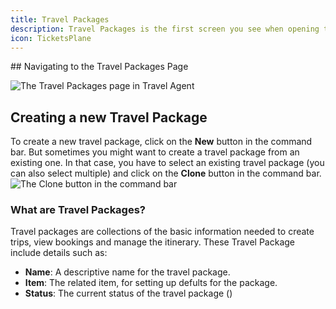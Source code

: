 ```yaml
---
title: Travel Packages
description: Travel Packages is the first screen you see when opening the application. It provides an overview of all travel packages, allowing you to manage and create new ones.
icon: TicketsPlane
---
```



<Steps>
<Step>
## Navigating to the Travel Packages Page

![The Travel Packages page in Travel Agent](/images/travel-agent/travel-packages-active-view-1.png)
</Step>
<Step>
## Creating a new Travel Package
To create a new travel package, click on the **New** button in the command bar. But sometimes you might want to create a travel package from an existing one. In that case, you have to select an existing travel package (you can also select multiple) and click on the **Clone** button in the command bar.
![The Clone button in the command bar](/images/travel-agent/travel-packages-clone-feature.png)

### What are Travel Packages?
Travel packages are collections of the basic information needed to create trips, view bookings and manage the itinerary.
These Travel Package include details such as:
- **Name**: A descriptive name for the travel package.
- **Item**: The related item, for setting up defults for the package.
- **Status**: The current status of the travel package ()
</Step>

</Steps>